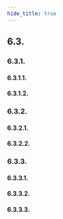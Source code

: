 ```yaml
---
hide_title: true
---
```


## 6.3. 

### 6.3.1. 

#### 6.3.1.1. 

#### 6.3.1.2. 

### 6.3.2. 

#### 6.3.2.1. 

#### 6.3.2.2. 

### 6.3.3. 

#### 6.3.3.1. 

#### 6.3.3.2. 

#### 6.3.3.3. 

